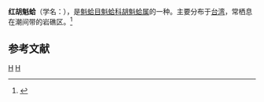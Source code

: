 {{Speciesbox 
| taxon = Barbatia bicolorata
| binomial_authority = Dillwyn, 1817
}}
'''红胡魁蛤'''（学名：''{{lang|la|Barbatia bicolorata}}''），是[[魁蛤目|魁蛤目]][[魁蛤科|魁蛤科]][[胡魁蛤属|胡魁蛤属]]的一种。主要分布于[[台湾|台湾]]，常栖息在潮间带的岩礁区。<ref>{{cite web|url=http://shell.sinica.edu.tw/chinese/shellbase_detail.php?science_no=2160|title=国际贝库：红胡魁蛤|publisher=台湾贝类资料库|accessdate=2009-08-11}}</ref>

== 参考文献 ==
{{reflist|2}}
{{taxonbar}}
[[Category:_1817年描述的动物|H]]
[[Category:鬍魁蛤屬|H]]